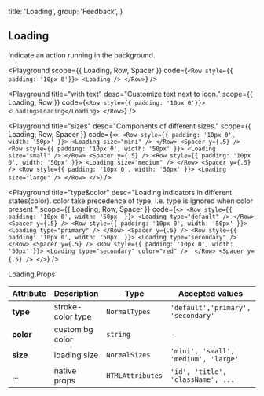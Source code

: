 
  title: 'Loading',
  group: 'Feedback',
}

## Loading

Indicate an action running in the background.

<Playground
  scope={{ Loading, Row, Spacer }}
  code={`
<Row style={{ padding: '10px 0'}}>
  <Loading />
</Row>
`}
/>

<Playground
  title="with text"
  desc="Customize text next to icon."
  scope={{ Loading, Row }}
  code={`
<Row style={{ padding: '10px 0'}}>
  <Loading>Loading</Loading>
</Row>
`}
/>

<Playground
  title="sizes"
  desc="Components of different sizes."
  scope={{ Loading, Row, Spacer }}
  code={`
<>
  <Row style={{ padding: '10px 0', width: '50px' }}>
    <Loading size="mini" />
  </Row>
  <Spacer y={.5} />
  <Row style={{ padding: '10px 0', width: '50px' }}>
    <Loading size="small" />
  </Row>
  <Spacer y={.5} />
  <Row style={{ padding: '10px 0', width: '50px' }}>
    <Loading size="medium" />
  </Row>
  <Spacer y={.5} />
  <Row style={{ padding: '10px 0', width: '50px' }}>
    <Loading size="large" />
  </Row>
</>
`}
/>

<Playground
  title="type&color"
  desc="Loading indicators in different states(color). color take precedence of type, i.e. type is ignored when color present "
  scope={{ Loading, Row, Spacer }}
  code={`
<>
  <Row style={{ padding: '10px 0', width: '50px' }}>
    <Loading type="default" />
  </Row>
  <Spacer y={.5} />
  <Row style={{ padding: '10px 0', width: '50px' }}>
    <Loading type="primary" />
  </Row>
  <Spacer y={.5} />
  <Row style={{ padding: '10px 0', width: '50px' }}>
    <Loading type="secondary" />
  </Row>
  <Spacer y={.5} />
  <Row style={{ padding: '10px 0', width: '50px' }}>
    <Loading type="secondary" color="red" /> 
  </Row>
  <Spacer y={.5} />
</>
`}
/>

<Attributes edit="/pages/en-us/components/loading.mdx">
<Attributes.Title>Loading.Props</Attributes.Title>

| Attribute | Description     | Type             | Accepted values                              | Default  |
| --------- | --------------- | ---------------- | -------------------------------------------- | -------- |
| **type**  | stroke-color type   | `NormalTypes`    | `'default','primary', 'secondary' ` |  `default`
| **color** | custom bg color | `string`         | -                                            | -        |
| **size**  | loading size    | `NormalSizes`    | `'mini', 'small', 'medium', 'large'`         | `medium` |
| ...       | native props    | `HTMLAttributes` | `'id', 'title', 'className', ...`            | -        |

</Attributes>




